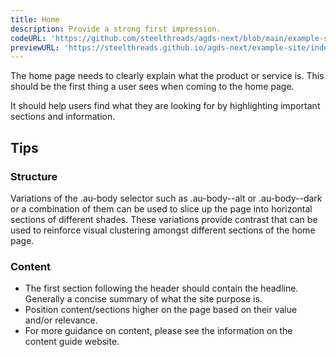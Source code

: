 ```yaml
---
title: Home
description: Provide a strong first impression.
codeURL: 'https://github.com/steelthreads/agds-next/blob/main/example-site/pages/index.tsx'
previewURL: 'https://steelthreads.github.io/agds-next/example-site/index.html'
---
```


The home page needs to clearly explain what the product or service is. This should be the first thing a user sees when coming to the home page.

It should help users find what they are looking for by highlighting important sections and information.

## Tips

### Structure

Variations of the .au-body selector such as .au-body--alt or .au-body--dark or a combination of them can be used to slice up the page into horizontal sections of different shades. These variations provide contrast that can be used to reinforce visual clustering amongst different sections of the home page.

### Content

- The first section following the header should contain the headline. Generally a concise summary of what the site purpose is.
- Position content/sections higher on the page based on their value and/or relevance.
- For more guidance on content, please see the information on the content guide website.

